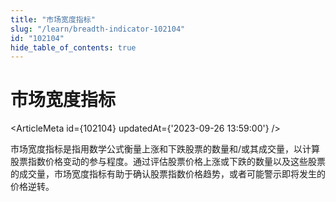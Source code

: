 ```yaml
---
title: "市场宽度指标"
slug: "/learn/breadth-indicator-102104"
id: "102104"
hide_table_of_contents: true
---
```



# 市场宽度指标

<ArticleMeta id={102104} updatedAt={'2023-09-26 13:59:00'} />
<div className='border-solid border-b border-t-0 my-4 border-[var(--ifm-color-gray-300)]' />

市场宽度指标是指用数学公式衡量上涨和下跌股票的数量和/或其成交量，以计算股票指数价格变动的参与程度。通过评估股票价格上涨或下跌的数量以及这些股票的成交量，市场宽度指标有助于确认股票指数价格趋势，或者可能警示即将发生的价格逆转。
